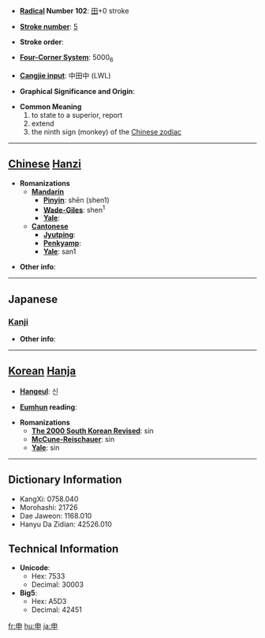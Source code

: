 * '''[[Wiktionary:Chinese radical index| Radical]] Number 102''': [[Wiktionary:Chinese radical index 田|田]]+0 stroke

* '''[[Wiktionary:Chinese total strokes index|Stroke number]]''': [[Wiktionary:Chinese total strokes index 5|5]]

* '''Stroke order''': 

* '''[[Wiktionary:Chinese four corner index|Four-Corner System]]''': 5000<sub>6</sub>

* '''[[Wiktionary:Chinese Cangjie index|Cangjie input]]''': 中田中 (LWL)

* '''Graphical Significance and Origin''': 

* '''Common Meaning'''
*#to state to a superior, report
*# extend
*# the ninth sign (monkey) of the [[Wikipedia:Chinese zodiac|Chinese zodiac]]

----

== [[Chinese]] [[Hanzi]] ==

* '''Romanizations'''
** '''[[Mandarin]]'''
*** '''[[Pinyin]]''': shēn (shen1)
*** '''[[Wade-Giles]]''': shen<sup>1</sup>
*** '''[[Yale]]''': 
** '''[[Cantonese]]'''
*** '''[[Jyutping]]''':
*** '''[[Penkyamp]]''': 
*** '''[[Yale]]''': san1

* '''Other info''': 

----

==Japanese==
===[[Kanji]]===
{{kanji|on readings=[[しん]] (shin)
|kun readings=[[もうす]] (mousu), [[のびる]] (nobiru), [[さる]] (saru)
}}

* '''Other info''':  

----

== [[Korean]] [[Hanja]] ==

* '''[[Hangeul]]''': 신

* '''[[Eumhun]] reading''': 

* '''Romanizations'''
** '''[[The 2000 South Korean Revised Romanization|The 2000 South Korean Revised]]''': sin
** '''[[McCune-Reischauer]]''': sin
** '''[[Yale]]''': sin

----

== Dictionary Information ==

* KangXi: 0758.040
* Morohashi: 21726
* Dae Jaweon: 1168.010
* Hanyu Da Zidian: 42526.010

== Technical Information ==

* '''Unicode''':
** Hex: 7533
** Decimal: 30003
* '''Big5''':
** Hex: A5D3
** Decimal: 42451

[[fr:申]]
[[hu:申]]
[[ja:申]]